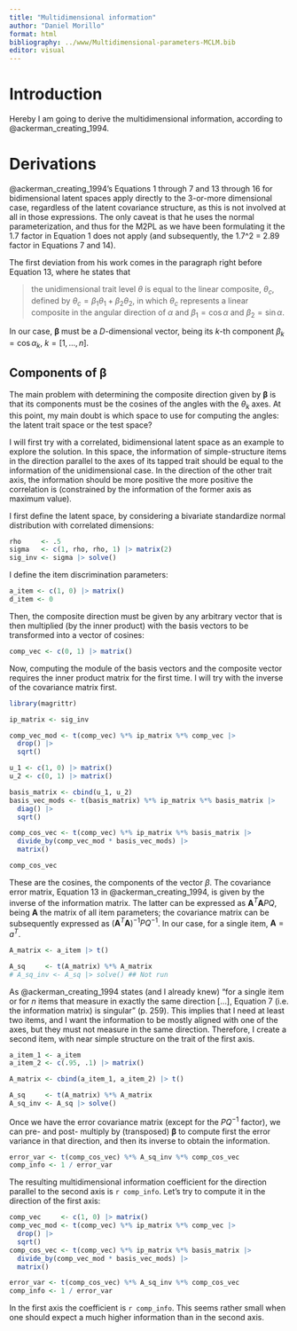 ```yaml
---
title: "Multidimensional information"
author: "Daniel Morillo"
format: html
bibliography: ../www/Multidimensional-parameters-MCLM.bib
editor: visual
---
```


# Introduction

Hereby I am going to derive the multidimensional information, according to
@ackerman_creating_1994.

# Derivations

@ackerman_creating_1994's Equations 1 through 7 and 13 through 16 for
bidimensional latent spaces apply directly to the 3-or-more dimensional case,
regardless of the latent covariance structure, as this is not involved at all in
those expressions. The only caveat is that he uses the normal parameterization,
and thus for the M2PL as we have been formulating it the 1.7 factor in Equation
1 does not apply (and subsequently, the 1.7\^2 = 2.89 factor in Equations 7 and
14).

The first deviation from his work comes in the paragraph right before Equation
13, where he states that

> the unidimensional trait level $\theta$ is equal to the linear composite,
> $\theta_c$, defined by $\theta_c = \beta_1 \theta_1 + \beta_2 \theta_2$, in
> which $\theta_c$ represents a linear composite in the angular direction of
> $\alpha$ and $\beta_1 = \cos \alpha$ and $\beta_2 = \sin \alpha$.

In our case, $\mathbf{\beta}$ must be a $D$-dimensional vector, being its $k$-th
component $\beta_k = \cos \alpha_k$, $k = [1, \dots, n]$.

## Components of $\mathbf{\beta}$

The main problem with determining the composite direction given by
$\mathbf{\beta}$ is that its components must be the cosines of the angles with
the $\theta_k$ axes. At this point, my main doubt is which space to use for
computing the angles: the latent trait space or the test space?

I will first try with a correlated, bidimensional latent space as an example to
explore the solution. In this space, the information of simple-structure items
in the direction parallel to the axes of its tapped trait should be equal to the
information of the unidimensional case. In the direction of the other trait
axis, the information should be more positive the more positive the correlation
is (constrained by the information of the former axis as maximum value).

I first define the latent space, by considering a bivariate standardize normal
distribution with correlated dimensions:

```r
rho     <- .5
sigma   <- c(1, rho, rho, 1) |> matrix(2)
sig_inv <- sigma |> solve()
```

I define the item discrimination parameters:

```r
a_item <- c(1, 0) |> matrix()
d_item <- 0
```

Then, the composite direction must be given by any arbitrary vector that is then
multiplied (by the inner product) with the basis vectors to be transformed into
a vector of cosines:

```r
comp_vec <- c(0, 1) |> matrix()
```

Now, computing the module of the basis vectors and the composite vector requires
the inner product matrix for the first time. I will try with the inverse of the
covariance matrix first.

```r
library(magrittr)

ip_matrix <- sig_inv

comp_vec_mod <- t(comp_vec) %*% ip_matrix %*% comp_vec |>
  drop() |>
  sqrt()

u_1 <- c(1, 0) |> matrix()
u_2 <- c(0, 1) |> matrix()

basis_matrix <- cbind(u_1, u_2)
basis_vec_mods <- t(basis_matrix) %*% ip_matrix %*% basis_matrix |>
  diag() |>
  sqrt()

comp_cos_vec <- t(comp_vec) %*% ip_matrix %*% basis_matrix |>
  divide_by(comp_vec_mod * basis_vec_mods) |>
  matrix()

comp_cos_vec
```

These are the cosines, the components of the vector $\beta$. The covariance
error matrix, Equation 13 in @ackerman_creating_1994, is given by the inverse of
the information matrix. The latter can be expressed as
$\mathbf{A}^T\mathbf{A}PQ$, being $\mathbf{A}$ the matrix of all item
parameters; the covariance matrix can be subsequently expressed as
$(\mathbf{A}^T\mathbf{A})^{-1}PQ^{-1}$. In our case, for a single item,
$\mathbf{A} = a^T$.

```r
A_matrix <- a_item |> t()

A_sq     <- t(A_matrix) %*% A_matrix
# A_sq_inv <- A_sq |> solve() ## Not run
```

As @ackerman_creating_1994 states (and I already knew) "for a single item or for
$n$ items that measure in exactly the same direction \[...\], Equation 7 (i.e.
the information matrix) is singular" (p. 259). This implies that I need at least
two items, and I want the information to be mostly aligned with one of the axes,
but they must not measure in the same direction. Therefore, I create a second
item, with near simple structure on the trait of the first axis.

```r
a_item_1 <- a_item
a_item_2 <- c(.95, .1) |> matrix()

A_matrix <- cbind(a_item_1, a_item_2) |> t()

A_sq     <- t(A_matrix) %*% A_matrix
A_sq_inv <- A_sq |> solve()
```

Once we have the error covariance matrix (except for the $PQ^{-1}$ factor), we
can pre- and post- multiply by (transposed) $\mathbf{\beta}$ to compute first
the error variance in that direction, and then its inverse to obtain the
information.

```r
error_var <- t(comp_cos_vec) %*% A_sq_inv %*% comp_cos_vec
comp_info <- 1 / error_var
```

The resulting multidimensional information coefficient for the direction
parallel to the second axis is `r comp_info`. Let's try to compute it in the
direction of the first axis:

```r
comp_vec     <- c(1, 0) |> matrix()
comp_vec_mod <- t(comp_vec) %*% ip_matrix %*% comp_vec |>
  drop() |>
  sqrt()
comp_cos_vec <- t(comp_vec) %*% ip_matrix %*% basis_matrix |>
  divide_by(comp_vec_mod * basis_vec_mods) |>
  matrix()

error_var <- t(comp_cos_vec) %*% A_sq_inv %*% comp_cos_vec
comp_info <- 1 / error_var
```

In the first axis the coefficient is `r comp_info`. This seems rather small when
one should expect a much higher information than in the second axis.

